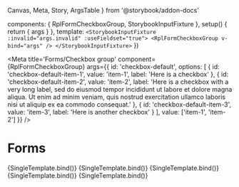   Canvas,
  Meta,
  Story,
  ArgsTable
} from '@storybook/addon-docs'

  components: { RplFormCheckboxGroup, StorybookInputFixture },
  setup() {
    return { args }
  },
  template: `<StorybookInputFixture :invalid="args.invalid" :useFieldset="true">
    <RplFormCheckboxGroup v-bind="args" />
  </StorybookInputFixture>`
})

<Meta title='Forms/Checkbox group' component={RplFormCheckboxGroup} args={{
      id: 'checkbox-default',
      options: [
        {
          id: 'checkbox-default-item-1',
          value: 'item-1',
          label: 'Here is a checkbox'
        },
        {
          id: 'checkbox-default-item-2',
          value: 'item-2',
          label: 'Here is a checkbox with a very long label, sed do eiusmod tempor incididunt ut labore et dolore magna aliqua. Ut enim ad minim veniam, quis nostrud exercitation ullamco laboris nisi ut aliquip ex ea commodo consequat.'
        },
        {
          id: 'checkbox-default-item-3',
          value: 'item-3',
          label: 'Here is another checkbox'
        }
      ],
      value: ['item-1', 'item-2']
    }} />

# Forms

<ArgsTable of={RplFormCheckbox} />

<Canvas>
  <Story
    name='Default variant'
    args={{
      id: 'checkbox-default'
    }}
  >
    {SingleTemplate.bind()}
  </Story>
</Canvas>


<Canvas>
  <Story
    name='Reverse variant'
    parameters={{
      background: 'gray'
    }}
    args={{
      id: 'checkbox-reverse',
      variant: 'reverse'
    }}
  >
    {SingleTemplate.bind()}
  </Story>
</Canvas>

<Canvas>
  <Story
    name='Inactive'
    args={{
      id: 'checkbox-inactive',
      label: 'Here is a checkbox',
      disabled: true,
    }}
  >
    {SingleTemplate.bind()}
  </Story>
</Canvas>


<Canvas>
  <Story
    name='Inactive - single item'
    args={{
      id: 'checkbox-long-label',
      options: [
        {
          id: 'item-1',
          label: 'Here is a checkbox',
          disabled: true
        },
        {
          id: 'item-2',
          label: 'Here is a checkbox with a very long label, sed do eiusmod tempor incididunt ut labore et dolore magna aliqua. Ut enim ad minim veniam, quis nostrud exercitation ullamco laboris nisi ut aliquip ex ea commodo consequat.'
        },
      ],
      value: ['item-1']
    }}
  >
    {SingleTemplate.bind()}
  </Story>
</Canvas>

<Canvas>
  <Story
    name='Invalid'
    args={{
      id: 'checkbox-invalid',
      label: 'Here is a checkbox',
      invalid: true,
    }}
  >
    {SingleTemplate.bind()}
  </Story>
</Canvas>

